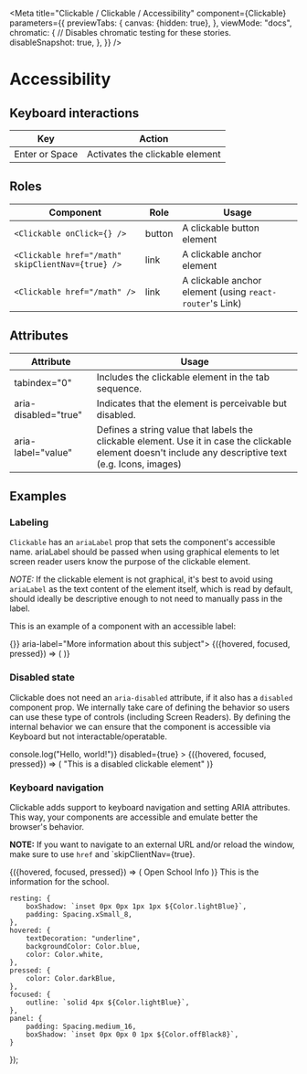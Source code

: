 

<Meta
    title="Clickable / Clickable / Accessibility"
    component={Clickable}
    parameters={{
        previewTabs: {
            canvas: {hidden: true},
        },
        viewMode: "docs",
        chromatic: {
            // Disables chromatic testing for these stories.
            disableSnapshot: true,
        },
    }}
/>

# Accessibility

## Keyboard interactions

| Key | Action |
| --- | --- |
| Enter or Space | Activates the clickable element |


## Roles

| Component | Role | Usage |
| --- | --- | --- |
| `<Clickable onClick={} />`  | button | A clickable button element |
| `<Clickable href="/math" skipClientNav={true} />`  | link | A clickable anchor element |
| `<Clickable href="/math" />`  | link | A clickable anchor element (using `react-router`'s Link) |

## Attributes
| Attribute | Usage |
| --- | --- |
| tabindex="0" | Includes the clickable element in the tab sequence. |
| aria-disabled="true" | Indicates that the element is perceivable but disabled. |
| aria-label="value" | Defines a string value that labels the clickable element. Use it in case the clickable element doesn't include any descriptive text (e.g. Icons, images) |

## Examples

### Labeling

`Clickable` has an `ariaLabel` prop that sets the component's accessible name.
ariaLabel should be passed when using graphical elements to let screen reader
users know the purpose of the clickable element.

_NOTE:_ If the clickable element is not graphical, it's best to avoid using `ariaLabel` as the text content of the element itself, which is read by default, should ideally be descriptive enough to not need to manually pass in the label.

This is an example of a component with an accessible label:

<Canvas>
    <Story name="Labeling">
        <View>
            <Clickable onClick={()=>{}} aria-label="More information about this subject">
                {({hovered, focused, pressed}) => (
                    <Icon icon={icons.info} />
                )}
            </Clickable>
        </View>
    </Story>
</Canvas>

### Disabled state

Clickable does not need an `aria-disabled` attribute, if it also has a
`disabled` component prop. We internally take care of defining the behavior so
users can use these type of controls (including Screen Readers). By defining the
internal behavior we can ensure that the component is accessible via Keyboard
but not interactable/operatable.

<Canvas>
    <Story name="Disabled state">
        <Clickable
            onClick={(e) => console.log("Hello, world!")}
            disabled={true}
        >
            {({hovered, focused, pressed}) => (
                "This is a disabled clickable element"
            )}
        </Clickable>
    </Story>
</Canvas>

### Keyboard navigation

Clickable adds support to keyboard navigation and setting ARIA attributes. This
way, your components are accessible and emulate better the browser's behavior.

**NOTE:** If you want to navigate to an external URL and/or reload the window,
make sure to use `href` and `skipClientNav={true}.

<Canvas>
    <Story name="Keyboard navigation">
        <View>
            <Clickable role="tab" aria-controls="panel-1" id="tab-1">
                {({hovered, focused, pressed}) => (
                    <View
                        style={[
                            styles.resting,
                            hovered && styles.hovered,
                            focused && styles.focused,
                            pressed && styles.pressed,
                        ]}
                    >
                        <Body>Open School Info</Body>
                    </View>
                )}
            </Clickable>
            <View
                id="panel-1"
                role="tabpanel"
                tabindex="0"
                aria-labelledby="tab-1"
                style={styles.panel}
            >
                This is the information for the school.
            </View>
        </View>
    </Story>
</Canvas>

    resting: {
        boxShadow: `inset 0px 0px 1px 1px ${Color.lightBlue}`,
        padding: Spacing.xSmall_8,
    },
    hovered: {
        textDecoration: "underline",
        backgroundColor: Color.blue,
        color: Color.white,
    },
    pressed: {
        color: Color.darkBlue,
    },
    focused: {
        outline: `solid 4px ${Color.lightBlue}`,
    },
    panel: {
        padding: Spacing.medium_16,
        boxShadow: `inset 0px 0px 0 1px ${Color.offBlack8}`,
    }
});